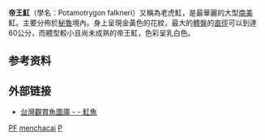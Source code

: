 {{Speciesbox
| taxon = Potamotrygon falkneri
| authority = Castex & Maciel, 1963
| image = Potamotrygon ripley.jpg
| status = DD
| status_system = IUCN3.1
| status_ref = <ref name=IUCN>{{Cite journal | author = Góes de Araújo, M.L. | title = ''Potamotrygon falkneri'' | journal = [[The_IUCN_Red_List_of_Threatened_Species|The IUCN Red List of Threatened Species]] | volume = 2009 | page = e.T161353A5404947 | publisher = [[IUCN|IUCN]] | date = 2009 | url = http://www.iucnredlist.org/details/161353/0 | doi = 10.2305/IUCN.UK.2009-2.RLTS.T161353A5404947.en | access-date = 15 January 2018 | archive-date = 2018-06-01 | archive-url = https://web.archive.org/web/20180601212128/http://www.iucnredlist.org/details/161353/0 | dead-url = no }}</ref>
| synonyms = *''Potamotrygon castexi'' {{small|Castello & Yagolkowski, 1969}}
*''Potamotrygon menchacai'' {{small|Achenbach, 1967}}
}}

'''帝王魟'''（學名：Potamotrygon falkneri）又稱為老虎魟，是最華麗的大型[[南美|南美]]魟。主要分佈於[[秘魯|秘魯]]境內。身上呈現金黃色的花紋，最大的[[體盤|體盤]]的[[直徑|直徑]]可以到達60公分，而體型較小且尚未成熟的帝王魟，色彩呈乳白色。

==参考资料==
{{refs}}

== 外部链接 ==
*[http://www.twaa.org.tw/twaa/type.asp?typeid=27/ 台灣觀賞魚圖庫 -  - 魟魚]

{{Fish-stub}}
{{taxonbar}}
[[Category:IUCN红色名录数据缺乏物种|PF]]
[[Category:江魟屬|menchacai]]
[[Category:1963年描述的魚類|P]]